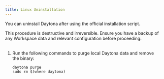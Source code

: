 ```yaml
---
title: Linux Uninstallation
---
```


You can uninstall Daytona after using the official installation script.

<Aside type="caution">
This procedure is destructive and irreversible.
Ensure you have a backup of any Workspace data and relevant configuration before proceeding.
</Aside>

<br />

1. Run the following commands to purge local Daytona data and remove the binary:

    ```shell
    daytona purge
    sudo rm $(where daytona)
    ```
